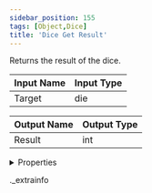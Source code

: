 ```yaml
---
sidebar_position: 155
tags: [Object,Dice]
title: 'Dice Get Result'
---
```


Returns the result of the dice.



<IChip uuid="c80e2979-c672-4e7a-81fb-0ed1964e3ea6" />

| Input Name | Input Type |
|-----------|-----------|
| Target | die |

| Output Name | Output Type |
|-----------|-----------|
| Result | int |


<details>
  <summary>Properties</summary>
  <div>
    <div>
    <table>
      <thead>
        <tr>
          <th>Room availability:</th>
          <th>Available everywhere</th>
        </tr>
        <tr>
          <th>Is beta required?</th>
          <th>No</th>
        </tr>
        <tr>
          <th>Is this chip a trolling risk?</th>
          <th>No</th>
        </tr>
        <tr>
          <th>Is this chip a role assignment risk?</th>
          <th>No</th>
        </tr>
        <tr>
          <th>Chip UUID</th>
          <th>c80e2979-c672-4e7a-81fb-0ed1964e3ea6</th>
        </tr>
      </thead>
    </table>
    </div>
  </div>
</details>

._extrainfo